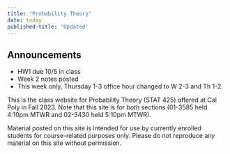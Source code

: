 ```yaml
---
title: "Probability Theory"
date: today
published-title: 'Updated'
---
```


::: callout-note
## Announcements

-   HW1 due 10/5 in class
-   Week 2 notes posted
-   This week only, Thursday 1-3 office hour changed to W 2-3 and Th 1-2.
:::

This is the class website for Probability Theory (STAT 425) offered at Cal Poly in Fall 2023. Note that this site is for *both* sections (01-3585 held 4:10pm MTWR and 02-3430 held 5:10pm MTWR).

Material posted on this site is intended for use by currently enrolled students for course-related purposes only. Please do not reproduce any material on this site without permission.
